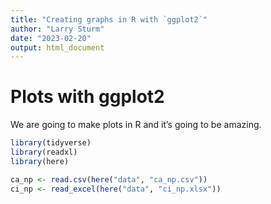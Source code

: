 ```yaml
---
title: "Creating graphs in R with `ggplot2`"
author: "Larry Sturm"
date: "2023-02-20"
output: html_document
---
```


# Plots with ggplot2

We are going to make plots in R and it's going to be amazing.

```r
library(tidyverse)
library(readxl)
library(here)
```
```r
ca_np <- read.csv(here("data", "ca_np.csv"))
ci_np <- read_excel(here("data", "ci_np.xlsx"))
```

